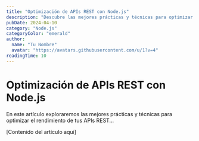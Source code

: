 ```yaml
---
title: "Optimización de APIs REST con Node.js"
description: "Descubre las mejores prácticas y técnicas para optimizar el rendimiento de tus APIs REST en Node.js..."
pubDate: 2024-04-10
category: "Node.js"
categoryColor: "emerald"
author:
  name: "Tu Nombre"
  avatar: "https://avatars.githubusercontent.com/u/1?v=4"
readingTime: 10
---
```


# Optimización de APIs REST con Node.js

En este artículo exploraremos las mejores prácticas y técnicas para optimizar el rendimiento de tus APIs REST...

[Contenido del artículo aquí]